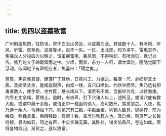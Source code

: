 ```yaml
---
---
---
```

title: 焦四以盗墓致富
---



广州剧盗焦四，驻防也，常于白云山旁近，以盗墓为业。其徒数十人，有听雨、听风、听雷、观草色、泥痕等术，百不一失。一日，出北郊，时方卓午，雷电交作，焦嘱众人分投四方以察之，谓虽疾雷电，暴风雨，不得稍却，有所闻见，默记以告。焦乃屹立于岭巅雷雨之中。少顷，雨霁，东方一人归，谓大雷时，隐隐觉脚下浮动，似闻地下有声相应者，焦喜曰：「得之矣。」

翌晨，焦召集其徒，建篷厂于其地，日夜兴工，力掘之。每深一尺，必细辨其土质。及掘至丈余，陡闻崩裂声，白烟一缕，自穴口喷出，约炊许而尽。焦乃选有胆勇者数人，使手炬，坐竹筐，悬长绳以下。谓若有不虞，当振铃为号，以待救援。约尽五丈余绳，筐顿止。逾时，有铃声，引下穴诸人以上，述所见。或谓穴底有数大殿，或谓中藏十余柩，或谓正中一棺面列铜人，高可数尺，焦悉颔之。入夜，焦乃选十余人，令持炬下穴，则见穴有三殿，中殿金棺，列铜人数具，貌狰狞，前为飨殿，鼎彝具备，后殿残破，有柩十数，盖当时殉葬人也。及启棺，则见尸之长髯绕颊，骨肉如石，叩之有声，中实金珠无算。其卧处，铺金箔盈尺，卷迭如席。亟将各物取归，渐货之，遂以致富。